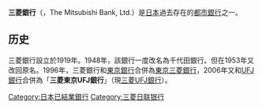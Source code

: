 '''三菱銀行'''（{{lang-ja|みつびしぎんこう}}，The Mitsubishi Bank, Ltd.）是[[日本|日本]]過去存在的[[都市銀行|都市銀行]]之一。

==历史==
三菱銀行設立於1919年。1948年，該銀行一度改名為千代田銀行。但在1953年又改回原名。1996年，三菱銀行和[[東京銀行|東京銀行]]合併為[[東京三菱銀行|東京三菱銀行]]，2006年又和[[UFJ銀行|UFJ銀行]]合併為「'''三菱東京UFJ銀行'''」（現[[三菱UFJ銀行|三菱UFJ銀行]]）。

[[Category:日本已結業銀行|Category:日本已結業銀行]]
[[Category:三菱日联银行|Category:三菱日联银行]]